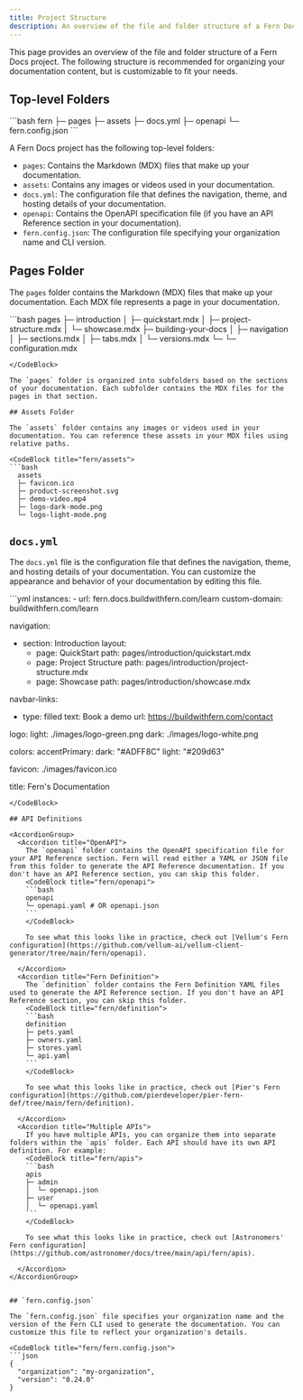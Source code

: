 ```yaml
---
title: Project Structure
description: An overview of the file and folder structure of a Fern Docs project
---
```


This page provides an overview of the file and folder structure of a Fern Docs project. The following structure is recommended for organizing your documentation content, but is customizable to fit your needs.

## Top-level Folders 

<CodeBlock title="fern/">
```bash
  fern
  ├─ pages
  ├─ assets
  ├─ docs.yml
  ├─ openapi
  └─ fern.config.json
```
</CodeBlock>

A Fern Docs project has the following top-level folders:

- `pages`: Contains the Markdown (MDX) files that make up your documentation.
- `assets`: Contains any images or videos used in your documentation.
- `docs.yml`: The configuration file that defines the navigation, theme, and hosting details of your documentation.
- `openapi`: Contains the OpenAPI specification file (if you have an API Reference section in your documentation).
- `fern.config.json`: The configuration file specifying your organization name and CLI version.

## Pages Folder

The `pages` folder contains the Markdown (MDX) files that make up your documentation. Each MDX file represents a page in your documentation.

<CodeBlock title="fern/pages">
```bash
  pages
  ├─ introduction
  │  ├─ quickstart.mdx
  │  ├─ project-structure.mdx
  │  └─ showcase.mdx
  ├─ building-your-docs
  │  ├─ navigation
  │     ├─ sections.mdx
  │     ├─ tabs.mdx
  │     └─ versions.mdx
  └─ └─ configuration.mdx

```
</CodeBlock>

The `pages` folder is organized into subfolders based on the sections of your documentation. Each subfolder contains the MDX files for the pages in that section.

## Assets Folder

The `assets` folder contains any images or videos used in your documentation. You can reference these assets in your MDX files using relative paths.

<CodeBlock title="fern/assets">
```bash
  assets
  ├─ favicon.ico
  ├─ product-screenshot.svg
  ├─ demo-video.mp4
  ├─ logo-dark-mode.png
  └─ logo-light-mode.png
```
</CodeBlock>

## `docs.yml`

The `docs.yml` file is the configuration file that defines the navigation, theme, and hosting details of your documentation. You can customize the appearance and behavior of your documentation by editing this file.

<CodeBlock title="fern/docs.yml of this website">
```yml
instances:
  - url: fern.docs.buildwithfern.com/learn
    custom-domain: buildwithfern.com/learn

navigation:
  - section: Introduction
    layout:
      - page: QuickStart
        path: pages/introduction/quickstart.mdx
      - page: Project Structure
        path: pages/introduction/project-structure.mdx
      - page: Showcase
        path: pages/introduction/showcase.mdx

navbar-links:
  - type: filled
    text: Book a demo
    url: https://buildwithfern.com/contact

logo:
  light: ./images/logo-green.png
  dark: ./images/logo-white.png

colors:
  accentPrimary:
    dark: "#ADFF8C"
    light: "#209d63"

favicon: ./images/favicon.ico 

title: Fern's Documentation
```
</CodeBlock>

## API Definitions 

<AccordionGroup>
  <Accordion title="OpenAPI">
    The `openapi` folder contains the OpenAPI specification file for your API Reference section. Fern will read either a YAML or JSON file from this folder to generate the API Reference documentation. If you don't have an API Reference section, you can skip this folder.
    <CodeBlock title="fern/openapi">
    ```bash
    openapi
    └─ openapi.yaml # OR openapi.json
    ```
    </CodeBlock>

    To see what this looks like in practice, check out [Vellum's Fern configuration](https://github.com/vellum-ai/vellum-client-generator/tree/main/fern/openapi).

  </Accordion>
  <Accordion title="Fern Definition">
    The `definition` folder contains the Fern Definition YAML files used to generate the API Reference section. If you don't have an API Reference section, you can skip this folder.
    <CodeBlock title="fern/definition">
    ```bash
    definition
    ├─ pets.yaml
    ├─ owners.yaml
    ├─ stores.yaml
    └─ api.yaml
    ```
    </CodeBlock>

    To see what this looks like in practice, check out [Pier's Fern configuration](https://github.com/pierdeveloper/pier-fern-def/tree/main/fern/definition).

  </Accordion>
  <Accordion title="Multiple APIs">
    If you have multiple APIs, you can organize them into separate folders within the `apis` folder. Each API should have its own API definition. For example:
    <CodeBlock title="fern/apis">
    ```bash
    apis
    ├─ admin
    │  └─ openapi.json 
    ├─ user
    │  └─ openapi.yaml
    ```
    </CodeBlock>

    To see what this looks like in practice, check out [Astronomers' Fern configuration](https://github.com/astronomer/docs/tree/main/api/fern/apis).

  </Accordion>
</AccordionGroup>


## `fern.config.json`

The `fern.config.json` file specifies your organization name and the version of the Fern CLI used to generate the documentation. You can customize this file to reflect your organization's details.

<CodeBlock title="fern/fern.config.json">
```json
{
  "organization": "my-organization",
  "version": "0.24.0"
}
```
</CodeBlock>